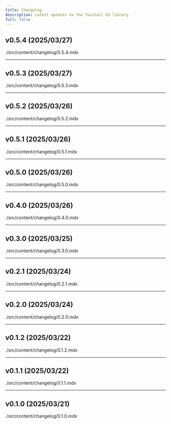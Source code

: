 ```yaml
---
title: Changelog
description: Latest updates to the Twistail UI library.
full: false
---
```


## v0.5.4 (2025/03/27)
<include cwd>./src/content/changelog/0.5.4.mdx</include>

---

## v0.5.3 (2025/03/27)
<include cwd>./src/content/changelog/0.5.3.mdx</include>

---

## v0.5.2 (2025/03/26)
<include cwd>./src/content/changelog/0.5.2.mdx</include>

---

## v0.5.1 (2025/03/26)
<include cwd>./src/content/changelog/0.5.1.mdx</include>

---

## v0.5.0 (2025/03/26)
<include cwd>./src/content/changelog/0.5.0.mdx</include>

---

## v0.4.0 (2025/03/26)
<include cwd>./src/content/changelog/0.4.0.mdx</include>

---

## v0.3.0 (2025/03/25)
<include cwd>./src/content/changelog/0.3.0.mdx</include>

---

## v0.2.1 (2025/03/24)
<include cwd>./src/content/changelog/0.2.1.mdx</include>

---

## v0.2.0 (2025/03/24)
<include cwd>./src/content/changelog/0.2.0.mdx</include>

---

## v0.1.2 (2025/03/22)
<include cwd>./src/content/changelog/0.1.2.mdx</include>

---

## v0.1.1 (2025/03/22)
<include cwd>./src/content/changelog/0.1.1.mdx</include>

---

## v0.1.0 (2025/03/21)
<include cwd>./src/content/changelog/0.1.0.mdx</include>
